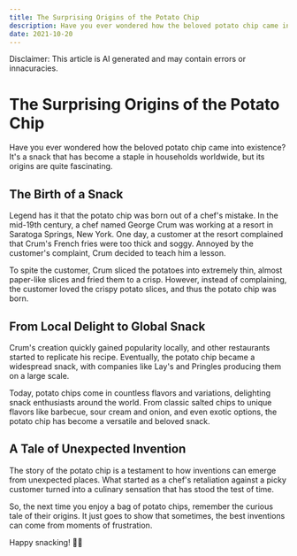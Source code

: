 ```yaml
---
title: The Surprising Origins of the Potato Chip
description: Have you ever wondered how the beloved potato chip came into existence? It's a snack that has become a staple in households worldwide, but its origins are quite fascinating
date: 2021-10-20
---
```


Disclaimer: This article is AI generated and may contain errors or innacuracies.

# The Surprising Origins of the Potato Chip

Have you ever wondered how the beloved potato chip came into existence? It's a snack that has become a staple in households worldwide, but its origins are quite fascinating.

## The Birth of a Snack

Legend has it that the potato chip was born out of a chef's mistake. In the mid-19th century, a chef named George Crum was working at a resort in Saratoga Springs, New York. One day, a customer at the resort complained that Crum's French fries were too thick and soggy. Annoyed by the customer's complaint, Crum decided to teach him a lesson.

To spite the customer, Crum sliced the potatoes into extremely thin, almost paper-like slices and fried them to a crisp. However, instead of complaining, the customer loved the crispy potato slices, and thus the potato chip was born.

## From Local Delight to Global Snack

Crum's creation quickly gained popularity locally, and other restaurants started to replicate his recipe. Eventually, the potato chip became a widespread snack, with companies like Lay's and Pringles producing them on a large scale.

Today, potato chips come in countless flavors and variations, delighting snack enthusiasts around the world. From classic salted chips to unique flavors like barbecue, sour cream and onion, and even exotic options, the potato chip has become a versatile and beloved snack.

## A Tale of Unexpected Invention

The story of the potato chip is a testament to how inventions can emerge from unexpected places. What started as a chef's retaliation against a picky customer turned into a culinary sensation that has stood the test of time.

So, the next time you enjoy a bag of potato chips, remember the curious tale of their origins. It just goes to show that sometimes, the best inventions can come from moments of frustration.

Happy snacking! 🥔🍟

